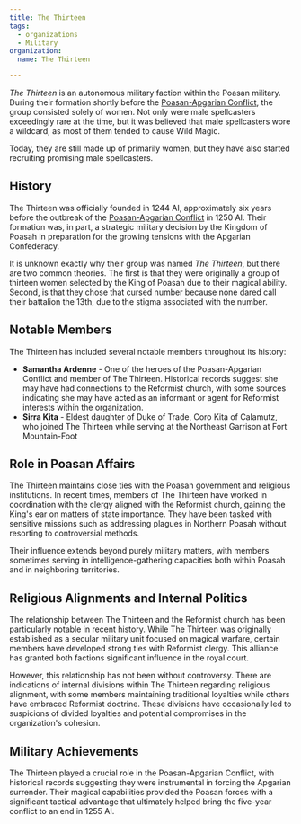 ```yaml
---
title: The Thirteen
tags:
  - organizations
  - Military
organization:
  name: The Thirteen

---
```


*The Thirteen* is an autonomous military faction within the Poasan military.
During their formation shortly before the
[Poasan-Apgarian Conflict](/world/events/poasan-apgarian-conflict/), the group
consisted solely of women. Not only were male spellcasters exceedingly rare at
the time, but it was believed that male spellcasters wore a wildcard, as most of
them tended to cause Wild Magic.

Today, they are still made up of primarily women, but they have also started
recruiting promising male spellcasters.

## History

The Thirteen was officially founded in 1244 AI, approximately six years before
the outbreak of the
[Poasan-Apgarian Conflict](/world/events/poasan-apgarian-conflict/) in 1250 AI.
Their formation was, in part, a strategic military decision by the Kingdom of
Poasah in preparation for the growing tensions with the Apgarian Confederacy.

It is unknown exactly why their group was named *The Thirteen*, but there are
two common theories. The first is that they were originally a group of thirteen
women selected by the King of Poasah due to their magical ability. Second, is
that they chose that cursed number because none dared call their battalion the
13th, due to the stigma associated with the number.

## Notable Members

The Thirteen has included several notable members throughout its history:

* **Samantha Ardenne** - One of the heroes of the Poasan-Apgarian Conflict and
  member of The Thirteen. Historical records suggest she may have had
  connections to the Reformist church, with some sources indicating she may have
  acted as an informant or agent for Reformist interests within the
  organization.
* **Sirra Kita** - Eldest daughter of Duke of Trade, Coro Kita of Calamutz, who
  joined The Thirteen while serving at the Northeast Garrison at Fort
  Mountain-Foot

## Role in Poasan Affairs

The Thirteen maintains close ties with the Poasan government and religious
institutions. In recent times, members of The Thirteen have worked in
coordination with the clergy aligned with the Reformist church, gaining the
King's ear on matters of state importance. They have been tasked with sensitive
missions such as addressing plagues in Northern Poasah without resorting to
controversial methods.

Their influence extends beyond purely military matters, with members sometimes
serving in intelligence-gathering capacities both within Poasah and in
neighboring territories.

## Religious Alignments and Internal Politics

The relationship between The Thirteen and the Reformist church has been
particularly notable in recent history. While The Thirteen was originally
established as a secular military unit focused on magical warfare, certain
members have developed strong ties with Reformist clergy. This alliance has
granted both factions significant influence in the royal court.

However, this relationship has not been without controversy. There are
indications of internal divisions within The Thirteen regarding religious
alignment, with some members maintaining traditional loyalties while others have
embraced Reformist doctrine. These divisions have occasionally led to suspicions
of divided loyalties and potential compromises in the organization's cohesion.

## Military Achievements

The Thirteen played a crucial role in the Poasan-Apgarian Conflict, with
historical records suggesting they were instrumental in forcing the Apgarian
surrender. Their magical capabilities provided the Poasan forces with a
significant tactical advantage that ultimately helped bring the five-year
conflict to an end in 1255 AI.
